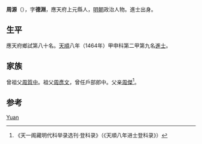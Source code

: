{{Otheruses|other=名为周源的其他人物|周源}}

'''周源'''（{{bd|1436年||？}}），字'''德淵'''，應天府上元縣人，[[明朝|明朝]]政治人物。進士出身。

== 生平 ==
應天府鄉試第八十名。[[天顺_(明朝)|天順]]八年（1464年）甲申科第二甲第九名[[進士|進士]]。

== 家族 ==
曾祖父[[周質中|周質中]]。祖父[[周彥文|周彥文]]，曾任戶部郎中。父亲[[周傑|周傑]]<ref>《天一阁藏明代科举录选刊·登科录》（《天順八年进士登科录》）</ref>。

== 参考 ==
{{reflist}}

{{明朝人物小作品}}
{{天順八年甲申科殿試金榜}}

{{Authority control}}
{{DEFAULTSORT:Zhou周}}
[[Category:周姓|Yuan]]